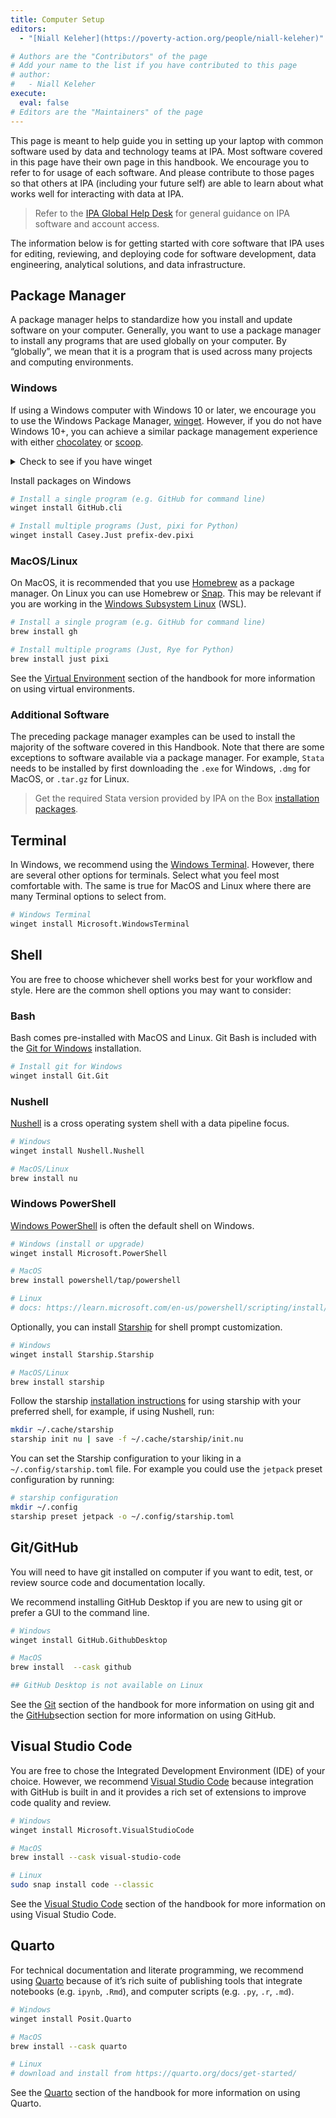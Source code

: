 ```yaml
---
title: Computer Setup
editors:
  - "[Niall Keleher](https://poverty-action.org/people/niall-keleher)"

# Authors are the "Contributors" of the page
# Add your name to the list if you have contributed to this page
# author:
#   - Niall Keleher
execute:
  eval: false
# Editors are the "Maintainers" of the page
---
```


This page is meant to help guide you in setting up your laptop with common software used
by data and technology teams at IPA. Most software covered in this page have their own
page in this handbook. We encourage you to refer to for usage of each software. And
please contribute to those pages so that others at IPA (including your future self) are
able to learn about what works well for interacting with data at IPA.

> Refer to the [IPA Global Help Desk](https://poverty-action.my.site.com/) for general
> guidance on IPA software and account access.

The information below is for getting started with core software that IPA uses for
editing, reviewing, and deploying code for software development, data engineering,
analytical solutions, and data infrastructure.

## Package Manager

A package manager helps to standardize how you install and update software on your
computer. Generally, you want to use a package manager to install any programs that are
used globally on your computer. By "globally", we mean that it is a program that is used
across many projects and computing environments.

### Windows

If using a Windows computer with Windows 10 or later, we encourage you to use the
Windows Package Manager,
[winget](https://learn.microsoft.com/en-us/windows/package-manager/winget/). However, if
you do not have Windows 10+, you can achieve a similar package management experience
with either [chocolatey](https://chocolatey.org/) or [scoop](https://scoop.sh/).

<details>
<summary>Check to see if you have winget</summary>

1. Open Windows Powershell (See
   [PowerShell 101](https://learn.microsoft.com/en-us/powershell/scripting/learn/ps101/01-getting-started)
   if new to Windows PowerShell)
1. Check to see if you have `winget` installed:
   ![Winget Version](../assets/images/software/winget-version.png)
1. If you do not see a version number for `winget`. Follow the Microsoft instructions to
   [Install winget](https://learn.microsoft.com/en-us/windows/package-manager/winget/#install-winget)

</details>

Install packages on Windows

```bash
# Install a single program (e.g. GitHub for command line)
winget install GitHub.cli

# Install multiple programs (Just, pixi for Python)
winget install Casey.Just prefix-dev.pixi
```

### MacOS/Linux

On MacOS, it is recommended that you use [Homebrew](https://brew.sh/) as a package
manager. On Linux you can use Homebrew or [Snap](https://snapcraft.io/). This may be
relevant if you are working in the
[Windows Subsystem Linux](https://learn.microsoft.com/en-us/windows/wsl/) (WSL).

```bash
# Install a single program (e.g. GitHub for command line)
brew install gh

# Install multiple programs (Just, Rye for Python)
brew install just pixi
```

See the [Virtual Environment](./venv.qmd) section of the handbook for more information on
using virtual environments.

### Additional Software

The preceding package manager examples can be used to install the majority of the
software covered in this Handbook. Note that there are some exceptions to software
available via a package manager. For example, `Stata` needs to be installed by first
downloading the `.exe` for Windows, `.dmg` for MacOS, or `.tar.gz` for Linux.

> Get the required Stata version provided by IPA on the Box
> [installation packages](https://ipastorage.app.box.com/folder/129276324764?v=install-stata).

## Terminal

In Windows, we recommend using the
[Windows Terminal](https://learn.microsoft.com/en-us/windows/terminal/). However, there
are several other options for terminals. Select what you feel most comfortable with. The
same is true for MacOS and Linux where there are many Terminal options to select from.

```bash
# Windows Terminal
winget install Microsoft.WindowsTerminal
```

## Shell

You are free to choose whichever shell works best for your workflow and style. Here are
the common shell options you may want to consider:

### Bash

Bash comes pre-installed with MacOS and Linux. Git Bash is included with the
[Git for Windows](https://gitforwindows.org/) installation.

```bash
# Install git for Windows
winget install Git.Git
```

### Nushell

[Nushell](https://www.nushell.sh/) is a cross operating system shell with a data
pipeline focus.

```bash
# Windows
winget install Nushell.Nushell

# MacOS/Linux
brew install nu
```

### Windows PowerShell

[Windows PowerShell](https://learn.microsoft.com/en-us/powershell/scripting/overview) is
often the default shell on Windows.

```bash
# Windows (install or upgrade)
winget install Microsoft.PowerShell

# MacOS
brew install powershell/tap/powershell

# Linux
# docs: https://learn.microsoft.com/en-us/powershell/scripting/install/install-ubuntu
```

Optionally, you can install [Starship](https://starship.rs/) for shell prompt
customization.

```bash
# Windows
winget install Starship.Starship

# MacOS/Linux
brew install starship
```

Follow the starship [installation instructions](https://starship.rs/#quick-install) for
using starship with your preferred shell, for example, if using Nushell, run:

```bash
mkdir ~/.cache/starship
starship init nu | save -f ~/.cache/starship/init.nu
```

You can set the Starship configuration to your liking in a `~/.config/starship.toml`
file. For example you could use the `jetpack` preset configuration by running:

```bash
# starship configuration
mkdir ~/.config
starship preset jetpack -o ~/.config/starship.toml
```

## Git/GitHub

You will need to have git installed on computer if you want to edit, test, or review
source code and documentation locally.

We recommend installing GitHub Desktop if you are new to using git or prefer a GUI to
the command line.

```bash
# Windows
winget install GitHub.GithubDesktop

# MacOS
brew install  --cask github

## GitHub Desktop is not available on Linux
```

See the [Git](../software/git.qmd) section of the handbook for more information on using
git and the [GitHub](../software/github.qmd)section section for more information on using
GitHub.

## Visual Studio Code

You are free to chose the Integrated Development Environment (IDE) of your choice.
However, we recommend [Visual Studio Code](https://code.visualstudio.com/) because
integration with GitHub is built in and it provides a rich set of extensions to improve
code quality and review.

```bash
# Windows
winget install Microsoft.VisualStudioCode

# MacOS
brew install --cask visual-studio-code

# Linux
sudo snap install code --classic
```

See the [Visual Studio Code](../software/vscode.qmd) section of the handbook for more
information on using Visual Studio Code.

## Quarto

For technical documentation and literate programming, we recommend using
[Quarto](https://quarto.org/) because of it's rich suite of publishing tools that
integrate notebooks (e.g. `ipynb`, `.Rmd`), and computer scripts (e.g. `.py`, `.r`,
`.md`).

```bash
# Windows
winget install Posit.Quarto

# MacOS
brew install --cask quarto

# Linux
# download and install from https://quarto.org/docs/get-started/
```

See the [Quarto](../software/quarto.qmd) section of the handbook for more information on
using Quarto.
